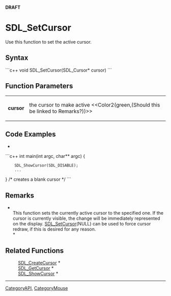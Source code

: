 <!-- pragma section-numbers off -->
<!-- pragma disable-camelcase -->
'''DRAFT'''

= SDL_SetCursor =
Use this function to set the active cursor.


== Syntax ==
```c++
void SDL_SetCursor(SDL_Cursor* cursor)
```

== Function Parameters ==
{|
|'''cursor'''
|the cursor to make active <<Color2(green,(Should this be linked to Remarks?))>>
|}

== Code Examples ==
*
```c++
int main(int argc, char** argc) {
     SDL_ShowCursor(SDL_DISABLE);
     ...
}
/* creates a blank cursor */
```

== Remarks ==
*<br/>This function sets the currently active cursor to the specified one. If the cursor is currently visible, the change will be immediately represented on the display. [[SDL_SetCursor]](NULL) can be used to force cursor redraw, if this is desired for any reason. <br/>*

== Related Functions ==
:[[SDL_CreateCursor]] *
:[[SDL_GetCursor]] *
:[[SDL_ShowCursor]] *

----
[[CategoryAPI]], [[CategoryMouse]]
